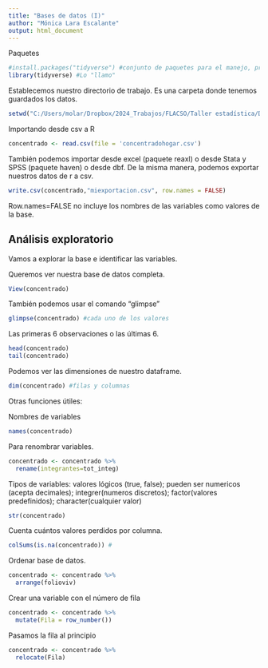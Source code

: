 ---
title: "Bases de datos (I)"
author: "Mónica Lara Escalante"
output: html_document
---
Paquetes
```{r}
#install.packages("tidyverse") #conjunto de paquetes para el manejo, procesamiento, análisis de datos
library(tidyverse) #Lo "llamo"
```

Establecemos nuestro directorio de trabajo. Es una carpeta donde tenemos guardados los datos.
```{r}
setwd("C:/Users/molar/Dropbox/2024_Trabajos/FLACSO/Taller estadística/Datos")
```

Importando desde csv a R 
```{r}
concentrado <- read.csv(file = 'concentradohogar.csv')
```

También podemos importar desde excel (paquete reaxl) o desde Stata y SPSS (paquete haven) o desde dbf. De la misma manera, podemos exportar nuestros datos de r a csv.

```{r}
write.csv(concentrado,"miexportacion.csv", row.names = FALSE)
```

Row.names=FALSE no incluye los nombres de las variables como valores de la base.

## Análisis exploratorio

Vamos a explorar la base e identificar las variables.

Queremos ver nuestra base de datos completa.
```{r}
View(concentrado)
```

También podemos usar el comando "glimpse"
```{r}
glimpse(concentrado) #cada uno de los valores
```

Las primeras 6 observaciones o las últimas 6.
```{r}
head(concentrado)
tail(concentrado) 
```

Podemos ver las dimensiones de nuestro dataframe.
```{r}
dim(concentrado) #filas y columnas
```

Otras funciones útiles:

Nombres de variables
```{r}
names(concentrado)
```

Para renombrar variables.
```{r}
concentrado <- concentrado %>% 
  rename(integrantes=tot_integ) 
```

Tipos de variables: valores lógicos (true, false); pueden ser numericos (acepta decimales); integrer(numeros discretos); factor(valores predefinidos); character(cualquier valor)

```{r}
str(concentrado) 
```
Cuenta cuántos valores perdidos por columna.
```{r}
colSums(is.na(concentrado)) #
```

Ordenar base de datos.

```{r}
concentrado <- concentrado %>% 
  arrange(folioviv)
```

Crear una variable con el número de fila
```{r}
concentrado <- concentrado %>% 
  mutate(Fila = row_number()) 
```

Pasamos la fila al principio
```{r}
concentrado <- concentrado %>% 
  relocate(Fila)
```



